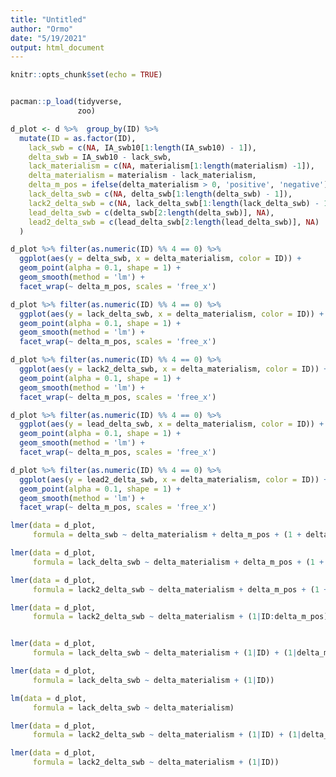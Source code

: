```yaml
---
title: "Untitled"
author: "Ormo"
date: "5/19/2021"
output: html_document
---
```


```r
knitr::opts_chunk$set(echo = TRUE)


pacman::p_load(tidyverse,
               zoo)

```

```r
d_plot <- d %>%  group_by(ID) %>% 
  mutate(ID = as.factor(ID),
    lack_swb = c(NA, IA_swb10[1:length(IA_swb10) - 1]),
    delta_swb = IA_swb10 - lack_swb,
    lack_materialism = c(NA, materialism[1:length(materialism) -1]),
    delta_materialism = materialism - lack_materialism,
    delta_m_pos = ifelse(delta_materialism > 0, 'positive', 'negative'),
    lack_delta_swb = c(NA, delta_swb[1:length(delta_swb) - 1]),
    lack2_delta_swb = c(NA, lack_delta_swb[1:length(lack_delta_swb) - 1]),
    lead_delta_swb = c(delta_swb[2:length(delta_swb)], NA),
    lead2_delta_swb = c(lead_delta_swb[2:length(lead_delta_swb)], NA)
  )
```


```r
d_plot %>% filter(as.numeric(ID) %% 4 == 0) %>%
  ggplot(aes(y = delta_swb, x = delta_materialism, color = ID)) +
  geom_point(alpha = 0.1, shape = 1) +
  geom_smooth(method = 'lm') +
  facet_wrap(~ delta_m_pos, scales = 'free_x')

d_plot %>% filter(as.numeric(ID) %% 4 == 0) %>%
  ggplot(aes(y = lack_delta_swb, x = delta_materialism, color = ID)) +
  geom_point(alpha = 0.1, shape = 1) +
  geom_smooth(method = 'lm') +
  facet_wrap(~ delta_m_pos, scales = 'free_x')

d_plot %>% filter(as.numeric(ID) %% 4 == 0) %>%
  ggplot(aes(y = lack2_delta_swb, x = delta_materialism, color = ID)) +
  geom_point(alpha = 0.1, shape = 1) +
  geom_smooth(method = 'lm') +
  facet_wrap(~ delta_m_pos, scales = 'free_x')

d_plot %>% filter(as.numeric(ID) %% 4 == 0) %>%
  ggplot(aes(y = lead_delta_swb, x = delta_materialism, color = ID)) +
  geom_point(alpha = 0.1, shape = 1) +
  geom_smooth(method = 'lm') +
  facet_wrap(~ delta_m_pos, scales = 'free_x')

d_plot %>% filter(as.numeric(ID) %% 4 == 0) %>%
  ggplot(aes(y = lead2_delta_swb, x = delta_materialism, color = ID)) +
  geom_point(alpha = 0.1, shape = 1) +
  geom_smooth(method = 'lm') +
  facet_wrap(~ delta_m_pos, scales = 'free_x')
```


```r
lmer(data = d_plot,
     formula = delta_swb ~ delta_materialism + delta_m_pos + (1 + delta_m_pos|ID))

lmer(data = d_plot,
     formula = lack_delta_swb ~ delta_materialism + delta_m_pos + (1 + delta_m_pos|ID))

lmer(data = d_plot,
     formula = lack2_delta_swb ~ delta_materialism + delta_m_pos + (1 + delta_m_pos|ID))

lmer(data = d_plot,
     formula = lack2_delta_swb ~ delta_materialism + (1|ID:delta_m_pos))


lmer(data = d_plot,
     formula = lack_delta_swb ~ delta_materialism + (1|ID) + (1|delta_m_pos))

lmer(data = d_plot,
     formula = lack_delta_swb ~ delta_materialism + (1|ID))

lm(data = d_plot,
     formula = lack_delta_swb ~ delta_materialism)

lmer(data = d_plot,
     formula = lack2_delta_swb ~ delta_materialism + (1|ID) + (1|delta_m_pos))

lmer(data = d_plot,
     formula = lack2_delta_swb ~ delta_materialism + (1|ID))
```





















